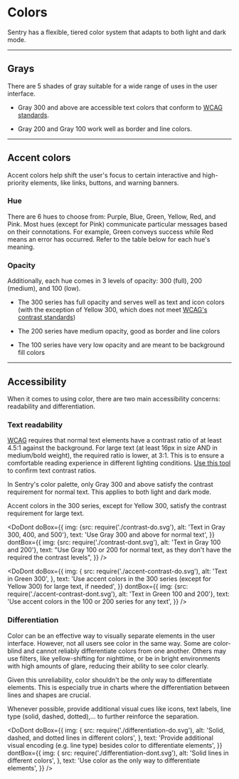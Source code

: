 
<Meta title="Core/Colors" />

# Colors

Sentry has a flexible, tiered color system that adapts to both light and dark mode.

---

## Grays

There are 5 shades of gray suitable for a wide range of uses in the user interface.

- Gray 300 and above are accessible text colors that conform to [WCAG standards](https://www.w3.org/WAI/WCAG21/Understanding/contrast-minimum.html).

- Gray 200 and Gray 100 work well as border and line colors.

<NeutralTable />

---

## Accent colors

Accent colors help shift the user's focus to certain interactive and high-priority elements, like links, buttons, and warning banners.

### Hue

There are 6 hues to choose from: Purple, Blue, Green, Yellow, Red, and Pink. Most hues (except for Pink) communicate particular messages based on their connotations. For example, Green conveys success while Red means an error has occurred. Refer to the table below for each hue's meaning.

### Opacity

Additionally, each hue comes in 3 levels of opacity: 300 (full), 200 (medium), and 100 (low).

- The 300 series has full opacity and serves well as text and icon colors (with the exception of Yellow 300, which does not meet [WCAG's contrast standards](https://www.w3.org/WAI/WCAG21/Understanding/contrast-minimum.html))

- The 200 series have medium opacity, good as border and line colors

- The 100 series have very low opacity and are meant to be background fill colors

<AccentTable />

---

## Accessibility

When it comes to using color, there are two main accessibility concerns: readability and differentiation.

### Text readability

[WCAG](https://www.w3.org/TR/WCAG21/) requires that normal text elements have a contrast ratio of at least 4.5:1 against the background. For large text (at least 16px in size AND in medium/bold weight), the required ratio is lower, at 3:1. This is to ensure a comfortable reading experience in different lighting conditions. [Use this tool](https://webaim.org/resources/contrastchecker/) to confirm text contrast ratios.

In Sentry's color palette, only Gray 300 and above satisfy the contrast requirement for normal text. This applies to both light and dark mode.

Accent colors in the 300 series, except for Yellow 300, satisfy the contrast requirement for large text.

<DoDont
  doBox={{
    img: {src: require('./contrast-do.svg'), alt: 'Text in Gray 300, 400, and 500'},
    text: 'Use Gray 300 and above for normal text',
  }}
  dontBox={{
    img: {src: require('./contrast-dont.svg'), alt: 'Text in Gray 100 and 200'},
    text: "Use Gray 100 or 200 for normal text, as they don't have the required the contrast levels",
  }}
/>

<DoDont
  doBox={{
    img: {
      src: require('./accent-contrast-do.svg'),
      alt: 'Text in Green 300',
    },
    text: 'Use accent colors in the 300 series (except for Yellow 300) for large text, if needed',
  }}
  dontBox={{
    img: {src: require('./accent-contrast-dont.svg'), alt: 'Text in Green 100 and 200'},
    text: 'Use accent colors in the 100 or 200 series for any text',
  }}
/>

### Differentiation

Color can be an effective way to visually separate elements in the user interface. However, not all users see color in the same way. Some are color-blind and cannot reliably differentiate colors from one another. Others may use filters, like yellow-shifting for nighttime, or be in bright environments with high amounts of glare, reducing their ability to see color clearly.

Given this unreliability, color shouldn't be the only way to differentiate elements. This is especially true in charts where the differentiation between lines and shapes are crucial.

Whenever possible, provide additional visual cues like icons, text labels, line type (solid, dashed, dotted),… to further reinforce the separation.

<DoDont
  doBox={{
    img: {
      src: require('./differentiation-do.svg'),
      alt: 'Solid, dashed, and dotted lines in different colors',
    },
    text: 'Provide additional visual encoding (e.g. line type) besides color to differentiate elements',
  }}
  dontBox={{
    img: {
      src: require('./differentiation-dont.svg'),
      alt: 'Solid lines in different colors',
    },
    text: 'Use color as the only way to differentiate elements',
  }}
/>
